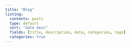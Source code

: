 ---
title: "Blog"
listing: 
  contents: posts
  type: default
  sort: "date desc"
  fields: [title, description, date, categories, tags]
  categories: true
---
